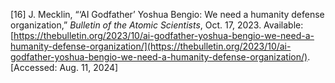 \[16\]	J. Mecklin, “‘AI Godfather’ Yoshua Bengio: We need a humanity defense organization,” *Bulletin of the Atomic Scientists*, Oct. 17, 2023\. Available: [https://thebulletin.org/2023/10/ai-godfather-yoshua-bengio-we-need-a-humanity-defense-organization/](https://thebulletin.org/2023/10/ai-godfather-yoshua-bengio-we-need-a-humanity-defense-organization/). \[Accessed: Aug. 11, 2024\]